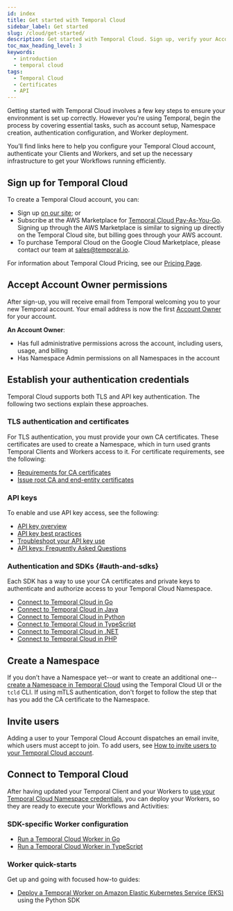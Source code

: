 ```yaml
---
id: index
title: Get started with Temporal Cloud
sidebar_label: Get started
slug: /cloud/get-started/
description: Get started with Temporal Cloud. Sign up, verify your Account Owner or Global Admin role, set up CA certificates, create a Namespace, invite users, and connect your Temporal Client and Workers.
toc_max_heading_level: 3
keywords:
  - introduction
  - temporal cloud
tags:
  - Temporal Cloud
  - Certificates
  - API
---
```


Getting started with Temporal Cloud involves a few key steps to ensure your environment is set up correctly.
However you're using Temporal, begin the process by covering essential tasks, such as account setup, Namespace creation, authentication configuration, and Worker deployment.

You’ll find links here to help you configure your Temporal Cloud account, authenticate your Clients and Workers, and set up the necessary infrastructure to get your Workflows running efficiently.

## Sign up for Temporal Cloud

To create a Temporal Cloud account, you can:

- Sign up [on our site](https://temporal.io/get-cloud); or
- Subscribe at the AWS Marketplace for [Temporal Cloud Pay-As-You-Go](https://aws.amazon.com/marketplace/pp/prodview-xx2x66m6fp2lo).
  Signing up through the AWS Marketplace is similar to signing up directly on the Temporal Cloud site, but billing goes through your AWS account.
- To purchase Temporal Cloud on the Google Cloud Marketplace, please contact our team at sales@temporal.io.

For information about Temporal Cloud Pricing, see our [Pricing Page](/cloud/pricing).

## Accept Account Owner permissions

After sign-up, you will receive email from Temporal welcoming you to your new Temporal account.
Your email address is now the first [Account Owner](/cloud/users#account-level-roles) for your account.

**An Account Owner**:
- Has full administrative permissions across the account, including users, usage, and billing
- Has Namespace Admin permissions on all Namespaces in the account

## Establish your authentication credentials

Temporal Cloud supports both TLS and API key authentication.
The following two sections explain these approaches.

### TLS authentication and certificates

For TLS authentication, you must provide your own CA certificates.
These certificates are used to create a Namespace, which in turn used grants Temporal Clients and Workers access to it.
For certificate requirements, see the following:

- [Requirements for CA certificates](/cloud/certificates#certificate-requirements)
- [Issue root CA and end-entity certificates](/cloud/certificates#issue-certificates)

### API keys

To enable and use API key access, see the following:

- [API key overview](/cloud/api-keys#overview)
- [API key best practices](/cloud/api-keys#best-practices)
- [Troubleshoot your API key use](/cloud/api-keys#troubleshooting)
- [API keys: Frequently Asked Questions](/cloud/api-keys#faqs)

### Authentication and SDKs {#auth-and-sdks}

Each SDK has a way to use your CA certificates and private keys to authenticate and authorize access to your Temporal Cloud Namespace.

- [Connect to Temporal Cloud in Go](/develop/go/temporal-clients#connect-to-temporal-cloud)
- [Connect to Temporal Cloud in Java](/develop/java/temporal-clients#connect-to-temporal-cloud)
- [Connect to Temporal Cloud in Python](/develop/python/temporal-clients#connect-to-temporal-cloud)
- [Connect to Temporal Cloud in TypeScript](/develop/typescript/core-application#connect-to-temporal-cloud)
- [Connect to Temporal Cloud in .NET](/develop/dotnet/temporal-client#connect-to-temporal-cloud)
- [Connect to Temporal Cloud in PHP](/develop/php/temporal-clients#connect-to-temporal-cloud)

## Create a Namespace

If you don’t have a Namespace yet--or want to create an additional one--[create a Namespace in Temporal Cloud](/cloud/namespaces#create-a-namespace) using the Temporal Cloud UI or the `tcld` CLI.
If using mTLS authentication, don't forget to follow the step that has you add the CA certificate to the Namespace.

<DiscoverableDisclosure prompt="" label="Namespace Setup - Details">


<NamespaceContent />

</DiscoverableDisclosure>

## Invite users

Adding a user to your Temporal Cloud Account dispatches an email invite, which users must accept to join.
To add users, see [How to invite users to your Temporal Cloud account](/cloud/users#invite-users).

<DiscoverableDisclosure prompt="" label="Invite Users - Details">


<InvitationContent />

</DiscoverableDisclosure>


## Connect to Temporal Cloud

After having updated your Temporal Client and your Workers to [use your Temporal Cloud Namespace credentials](#auth-and-sdks), you can deploy your Workers, so they are ready to execute your Workflows and Activities:

### SDK-specific Worker configuration

- [Run a Temporal Cloud Worker in Go](/develop/go/core-application#run-a-temporal-cloud-worker)
- [Run a Temporal Cloud Worker in TypeScript](/develop/typescript/core-application#run-a-temporal-cloud-worker)

### Worker quick-starts

Get up and going with focused how-to guides:

- [Deploy a Temporal Worker on Amazon Elastic Kubernetes Service (EKS)](/cloud/deploy-workers-to-aws-eks) using the Python SDK
